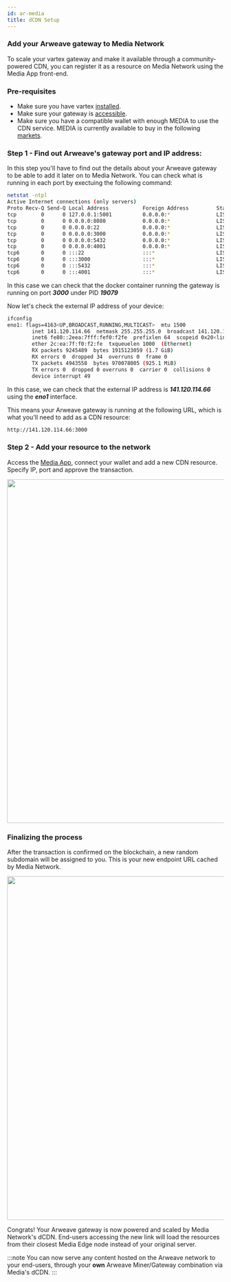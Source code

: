 ```yaml
---
id: ar-media
title: dCDN Setup
---
```


### Add your Arweave gateway to Media Network

To scale your vartex gateway and make it available through a community-powered CDN, you can register it as a resource on Media Network using the Media App front-end.

### Pre-requisites

- Make sure you have vartex [installed](ar-gateway).
- Make sure your gateway is [accessible](ar-gateway#local-testing).
- Make sure you have a compatible wallet with enough MEDIA to use the CDN service. MEDIA is currently available to buy in the following [markets](https://www.coingecko.com/en/coins/media-network#markets).

### Step 1 - Find out Arweave's gateway port and IP address:

In this step you'll have to find out the details about your Arweave gateway to be able to add it later on to Media Network.
You can check what is running in each port by exectuing the following command:

```bash
netstat -ntpl
Active Internet connections (only servers)
Proto Recv-Q Send-Q Local Address           Foreign Address         State       PID/Program name    
tcp        0      0 127.0.0.1:5001          0.0.0.0:*               LISTEN      14732/ipfs          
tcp        0      0 0.0.0.0:8080            0.0.0.0:*               LISTEN      14732/ipfs          
tcp        0      0 0.0.0.0:22              0.0.0.0:*               LISTEN      1014/sshd           
tcp        0      0 0.0.0.0:3000            0.0.0.0:*               LISTEN      19072/docker-proxy  
tcp        0      0 0.0.0.0:5432            0.0.0.0:*               LISTEN      18884/docker-proxy  
tcp        0      0 0.0.0.0:4001            0.0.0.0:*               LISTEN      14732/ipfs          
tcp6       0      0 :::22                   :::*                    LISTEN      1014/sshd           
tcp6       0      0 :::3000                 :::*                    LISTEN      19079/docker-proxy  
tcp6       0      0 :::5432                 :::*                    LISTEN      18892/docker-proxy
tcp6       0      0 :::4001                 :::*                    LISTEN      14732/ipfs 
```

In this case we can check that the docker container running the gateway is running on port ***3000*** under PID ***19079***

Now let's check the external IP address of your device:

```bash
ifconfig
eno1: flags=4163<UP,BROADCAST,RUNNING,MULTICAST>  mtu 1500
        inet 141.120.114.66  netmask 255.255.255.0  broadcast 141.120.114.66
        inet6 fe80::2eea:7fff:fef0:f2fe  prefixlen 64  scopeid 0x20<link>
        ether 2c:ea:7f:f0:f2:fe  txqueuelen 1000  (Ethernet)
        RX packets 9245489  bytes 1915123059 (1.7 GiB)
        RX errors 0  dropped 34  overruns 0  frame 0
        TX packets 4943558  bytes 970078005 (925.1 MiB)
        TX errors 0  dropped 0 overruns 0  carrier 0  collisions 0
        device interrupt 49  

```

In this case, we can check that the external IP address is ***141.120.114.66*** using the ***eno1*** interface.

This means your Arweave gateway is running at the following URL, which is what you'll need to add as a CDN resource:

```bash
http://141.120.114.66:3000
```

### Step 2 - Add your resource to the network

Access the [Media App](https://app.media.network), connect your wallet and add a new CDN resource. Specify IP, port and approve the transaction.

<center><img src="/img/arweave-resource.png" width="800"/> </center>


### Finalizing the process

After the transaction is confirmed on the blockchain, a new random subdomain will be assigned to you. This is your new endpoint URL cached by Media Network.

<center><img src="/img/arweave-added.png" width="800"/> </center>

Congrats! Your Arweave gateway is now powered and scaled by Media Network's dCDN. End-users accessing the new link will load the resources from their closest Media Edge node instead of your original server.

:::note
You can now serve any content hosted on the Arweave network to your end-users, through your **own** Arweave Miner/Gateway combination via Media's dCDN.
:::



